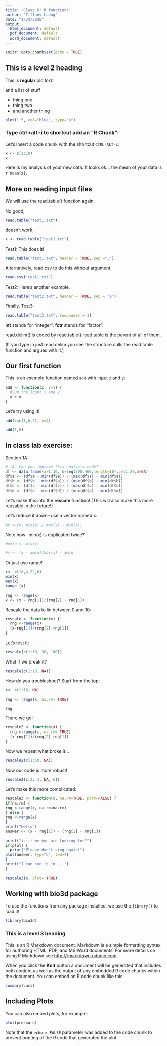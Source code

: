 ```yaml
---
title: 'Class 6: R functions'
author: "Tiffany Luong"
date: "1/24/2020"
output:
  html_document: default
  pdf_document: default
  word_document: default
---
```


```r
knitr::opts_chunk$set(echo = TRUE)
```

## This is a level 2 heading

This is **regular** old *text*!

and a list of stuff

- thing one
- thing two
- and another thing


```r
plot(1:5, col="blue", type="o")
```

### Type ctrl+alt+i to shortcut add an "R Chunk":

Let's insert a code chunk with the shortcut `CTRL-ALT-i`:

```r
x <- c(1:10)
x
```

Here is my analysis of your new data. It looks ok... the mean of your data is `r mean(x)`.

## More on reading input files

We will use the read.table() function again,

No good,
```r
read.table("test1.txt")
```

doesn't work,
```r
x <- read.table("test1.txt")
```

Test1: This does it!
```r
read.table("test1.txt", header = TRUE, sep =",")

```

Alternatively, read.csv to do this without argument.

```r
read.csv("test1.txt")
```

Test2: Here's another example.
```r
read.table("test2.txt", header = TRUE, sep = "$")
```


Finally, Test3:
```r
read.table("test3.txt", row.names = 1)
```

**int** stands for "integer". **fctr** stands for "factor".

read.delim() is coded by read.table()
read.table is the parent of all of them.

(If you type in just read.delim you see the structure calls the read.table function and argues with it.)

## Our first function

This is an example function named `add` with input `x` and `y`:

```r
add <- function(x, y=1) {
  #Sum the input x and y
  x + y
}
```

Let's try using it!

```r
add(x=c(1,6,2), y=4)
```

```r
add(1,6)
```



## In class lab exercise:
Section 1A
```r
# (A. Can you improve this analysis code?
df <- data.frame(a=1:10, b=seq(200,400,length=10),c=11:20,d=NA)
df$a <- (df$a - min(df$a)) / (max(df$a) - min(df$a))
df$b <- (df$b - min(df$a)) / (max(df$b) - min(df$b))
df$c <- (df$c - min(df$c)) / (max(df$c) - min(df$c))
df$d <- (df$d - min(df$d)) / (max(df$a) - min(df$d))
```

Let's make this into the **rescale** function! (This will also make this more reusable in the future!)

Let's reduce it down-- use a vector named x.


```r
#x <-(x- min(x) / max(x) - min(x))
```

Note how -min(x) is duplicated twice?
```r
#xmin <- min(x)

#x <- (x - xmin)/max(x) - xmin
```


Or just use range!

```r
x<- c(10,4,22,6)
min(x)
max(x)
range (x)
```

```r
rng <- range(x)
x <- (x - rng[1])/(rng[2] - rng[1])

```

Rescale the data to lie between 0 and 10:
```r
rescale <- function(x) {
  rng <-range(x)
  (x-rng[1])/(rng[2]-rng[1])
}
```

Let's test it:

```r
rescale(c(1:10, 30, 100))
```

What if we break it?
```r
rescale(c(1:10, NA))
```

How do you troubleshoot? Start from the top:
```r
x<- c(1:10, NA)

rng <- range(x, na.rm= TRUE)

rng
```

There we go!

```r
rescale2 <- function(x) {
  rng <-range(x, na.rm= TRUE)
  (x-rng[1])/(rng[2]-rng[1])
}
```

Now we repeat what broke it...

```r
rescale2(c(1:10, NA))
```

Now our code is more robust!

```r
rescale2(c(2, 3, NA, 6))
```

Let's make this more complicated:

```r
rescale3 <- function(x, na.rm=TRUE, plot=FALSE) {
if(na.rm) {
rng <-range(x, na.rm=na.rm)
} else {
rng <-range(x)
}
print("Hello")
answer <- (x - rng[1]) / (rng[2] - rng[1])

print("is it me you are looking for?")
if(plot) {
  print("Please don't sing again!")
plot(answer, typ="b", lwd=4)
}
print("I can see it in ...")
}
```

```r
rescale3(x, plot= TRUE)
```

## Working with bio3d package

To use the functions from any package installed, we use the `library()` to load it!

```r
library(bio3d)
```


















### This is a level 3 heading

This is an R Markdown document. Markdown is a simple formatting syntax for authoring HTML, PDF, and MS Word documents. For more details on using R Markdown see <http://rmarkdown.rstudio.com>.

When you click the **Knit** button a document will be generated that includes both content as well as the output of any embedded R code chunks within the document. You can embed an R code chunk like this:

```r
summary(cars)
```

## Including Plots

You can also embed plots, for example:

```r
plot(pressure)
```

Note that the `echo = FALSE` parameter was added to the code chunk to prevent printing of the R code that generated the plot.

